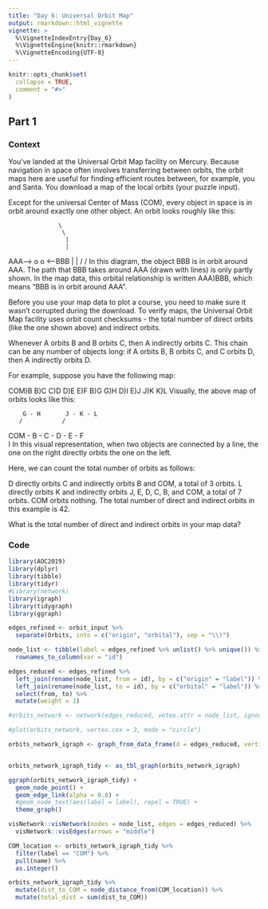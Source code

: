 ```yaml
---
title: "Day 6: Universal Orbit Map"
output: rmarkdown::html_vignette
vignette: >
  %\VignetteIndexEntry{Day_6}
  %\VignetteEngine{knitr::rmarkdown}
  %\VignetteEncoding{UTF-8}
---
```


```r
knitr::opts_chunk$set(
  collapse = TRUE,
  comment = "#>"
)
```



## Part 1
### Context

You've landed at the Universal Orbit Map facility on Mercury. Because navigation in space often involves transferring between orbits, the orbit maps here are useful for finding efficient routes between, for example, you and Santa. You download a map of the local orbits (your puzzle input).

Except for the universal Center of Mass (COM), every object in space is in orbit around exactly one other object. An orbit looks roughly like this:

                  \
                   \
                    |
                    |
AAA--> o            o <--BBB
                    |
                    |
                   /
                  /
In this diagram, the object BBB is in orbit around AAA. The path that BBB takes around AAA (drawn with lines) is only partly shown. In the map data, this orbital relationship is written AAA)BBB, which means "BBB is in orbit around AAA".

Before you use your map data to plot a course, you need to make sure it wasn't corrupted during the download. To verify maps, the Universal Orbit Map facility uses orbit count checksums - the total number of direct orbits (like the one shown above) and indirect orbits.

Whenever A orbits B and B orbits C, then A indirectly orbits C. This chain can be any number of objects long: if A orbits B, B orbits C, and C orbits D, then A indirectly orbits D.

For example, suppose you have the following map:

COM)B
B)C
C)D
D)E
E)F
B)G
G)H
D)I
E)J
J)K
K)L
Visually, the above map of orbits looks like this:

        G - H       J - K - L
       /           /
COM - B - C - D - E - F
               \
                I
In this visual representation, when two objects are connected by a line, the one on the right directly orbits the one on the left.

Here, we can count the total number of orbits as follows:

D directly orbits C and indirectly orbits B and COM, a total of 3 orbits.
L directly orbits K and indirectly orbits J, E, D, C, B, and COM, a total of 7 orbits.
COM orbits nothing.
The total number of direct and indirect orbits in this example is 42.

What is the total number of direct and indirect orbits in your map data?

### Code
```r
library(AOC2019)
library(dplyr)
library(tibble)
library(tidyr)
#Library(network)
library(igraph)
library(tidygraph)
library(ggraph)
```

```r
edges_refined <- orbit_input %>% 
  separate(Orbits, into = c("origin", "orbital"), sep = "\\)")

node_list <- tibble(label = edges_refined %>% unlist() %>% unique()) %>% 
  rownames_to_column(var = "id")

edges_reduced <- edges_refined %>% 
  left_join(rename(node_list, from = id), by = c("origin" = "label")) %>% 
  left_join(rename(node_list, to = id), by = c("orbital" = "label")) %>% 
  select(from, to) %>% 
  mutate(weight = 1)

#orbits_network <- network(edges_reduced, vetex.attr = node_list, ignore.eval = FALSE, directed = TRUE)

#plot(orbits_network, vertex.cex = 3, mode = "circle")

orbits_network_igraph <- graph_from_data_frame(d = edges_reduced, vertices = node_list, directed = TRUE)


orbits_network_igraph_tidy <- as_tbl_graph(orbits_network_igraph)

ggraph(orbits_network_igraph_tidy) +
  geom_node_point() +
  geom_edge_link(alpha = 0.8) +
  #geom_node_text(aes(label = label), repel = TRUE) +
  theme_graph()

visNetwork::visNetwork(nodes = node_list, edges = edges_reduced) %>% 
  visNetwork::visEdges(arrows = "middle")
```


```r
COM_location <- orbits_network_igraph_tidy %>% 
  filter(label == "COM") %>% 
  pull(name) %>% 
  as.integer()

orbits_network_igraph_tidy %>% 
  mutate(dist_to_COM = node_distance_from(COM_location)) %>% 
  mutate(total_dist = sum(dist_to_COM))
```

